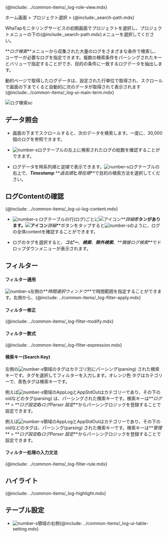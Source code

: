 {@include: ../common-items/_log-role-view.mdx}

ホーム画面 > プロジェクト選択 > {@include:\_search-path.mdx}

WhaTapモニタリングサービスの初期画面でプロジェクトを選択し、プロジェクトメニューの下の{@include:\_search-path.mdx}メニューを選択してください。 

**_ログ検索_**メニューから収集された大量のログをさまざまな条件で検索し、ユーザーが必要なログを指定できます。複数の検索条件をパーシングされたキーとバリューで指定することができ、目的の条件に一致するログデータを抽出します。 

動的ページで取得したログデータは、設定された行単位で取得され、スクロールで画面の下までくると自動的に次のデータが取得されて表示されます{@include:../common-items/_log-ui-main-term.mdx}

![ログ検索sc](/img/log-search.png)

## データ照会

-   画面の下までスクロールすると、次のデータを検索します。一度に、30,000個のログを参照できます。

-   ![number-s](/img/number-03.png)ログテーブルの左上に検索されたログの総数を確認することができます。 

-   ログデータを時系列順と逆順で表示できます。![number-s](/img/number-03.png)ログテーブルの右上で、**_Timestamp_** **_過去順_**と**_現在順_**で目的の検索方法を選択してください。

## ログContentの確認

{@include: ../common-items/_log-ui-log-content.mdx}

-   ![number-s](/img/number-03.png) ログテーブルの行(ログ)ごとに![アイコン](/img/ic-caret-right.svg)**_詳細_**ボタンがあります。![アイコン](/img/ic-caret-right.svg)**_詳細_**ボタンをタップすると![number-s](/img/number-04.png)のように、ログの全体contentを確認することができます。

-   ログのタグを選択すると、**_コピー_**、**_検索_**、**_除外検索_**、**_隣接ログ検索_**でドロップダウンメニューが表示されます。

## フィルター

#### フィルター適用

![number-s](/img/number-01.png)左側の**_時間選択ウィンドウ_**で時間範囲を指定することができます。右側から、{@include: ../common-items/_log-filter-apply.mdx} 

#### フィルター修正

{@include: ../common-items/_log-filter-modify.mdx}

#### フィルター数式

{@include: ../common-items/_log-filter-expression.mdx}

#### 検索キー(Search Key)

左側の![number-s](/img/number-02.png)領域のタグはカテゴリ別にパーシング(parsing) された検索キーです。タグを選択してフィルターを入力します。<span class='logwr'>オレンジ色</span> タグはカテゴリーで、<span class='lowfg'>青色</span>タグは検索キーです。

<InDoc product='log'>

例えば![number-s](/img/number-02.png)領域の<span class='logwr'>AppLog</span>と<span class='logwr'>AppStdOut</span>はカテゴリーであり、その下の<span class='lowfg'>oid</span>などのタグ(parsing) は、パーシングされた検索キーです。検索キーは**_ログ_** > **_ログ設定_**の**_ログParser 設定_**からパーシングロジックを登録することで設定できます。 

</InDoc>

<InDoc product='aws-log'>

例えば![number-s](/img/number-02.png)領域の<span class='logwr'>AppLog</span>と<span class='logwr'>AppStdOut</span>はカテゴリーであり、その下の<span class='lowfg'>oid</span>などのタグは、パーシング(parsing) された検索キーです。検索キーは**_管理_** > **_ログ設定_**の**_ログParser 設定_**からパーシングロジックを登録することで設定できます。 

</InDoc>

#### フィルター処理の入力文法

{@include: ../common-items/_log-filter-rule.mdx} 

## ハイライト

{@include: ../common-items/_log-highlight.mdx}

## テーブル設定

-   ![number-s](/img/number-03.png)領域の右側{@include: ../common-items/_log-ui-table-setting.mdx}
